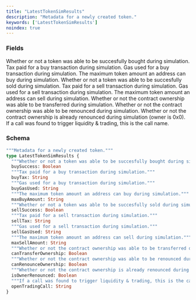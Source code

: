 ```yaml
---
title: "LatestTokenSimResults"
description: "Metadata for a newly created token."
keywords: ['LatestTokenSimResults']
noindex: true
---
```


### Fields

<ResponseField name="buySuccess" type="Boolean">
  Whether or not a token was able to be succesfully bought during simulation.
</ResponseField>

<ResponseField name="buyTax" type="String">
  Tax paid for a buy transaction during simulation.
</ResponseField>

<ResponseField name="buyGasUsed" type="String">
  Gas used for a buy transaction during simulation.
</ResponseField>

<ResponseField name="maxBuyAmount" type="String">
  The maximum token amount an address can buy during simulation.
</ResponseField>

<ResponseField name="sellSuccess" type="Boolean">
  Whether or not a token was able to be succesfully sold during simulation.
</ResponseField>

<ResponseField name="sellTax" type="String">
  Tax paid for a sell transaction during simulation.
</ResponseField>

<ResponseField name="sellGasUsed" type="String">
  Gas used for a sell transaction during simulation.
</ResponseField>

<ResponseField name="maxSellAmount" type="String">
  The maximum token amount an address can sell during simulation.
</ResponseField>

<ResponseField name="canTransferOwnership" type="Boolean">
  Whether or not the contract ownership was able to be transferred during simulation.
</ResponseField>

<ResponseField name="canRenounceOwnership" type="Boolean">
  Whether or not the contract ownership was able to be renounced during simulation.
</ResponseField>

<ResponseField name="isOwnerRenounced" type="Boolean">
  Whether or not the contract ownership is already renounced during simulation (owner is 0x0).
</ResponseField>

<ResponseField name="openTradingCall" type="String">
  If a call was found to trigger liquidity & trading, this is the call name.
</ResponseField>

### Schema


```graphql 
"""Metadata for a newly created token."""
type LatestTokenSimResults {
  """Whether or not a token was able to be succesfully bought during simulation."""
  buySuccess: Boolean
  """Tax paid for a buy transaction during simulation."""
  buyTax: String
  """Gas used for a buy transaction during simulation."""
  buyGasUsed: String
  """The maximum token amount an address can buy during simulation."""
  maxBuyAmount: String
  """Whether or not a token was able to be succesfully sold during simulation."""
  sellSuccess: Boolean
  """Tax paid for a sell transaction during simulation."""
  sellTax: String
  """Gas used for a sell transaction during simulation."""
  sellGasUsed: String
  """The maximum token amount an address can sell during simulation."""
  maxSellAmount: String
  """Whether or not the contract ownership was able to be transferred during simulation."""
  canTransferOwnership: Boolean
  """Whether or not the contract ownership was able to be renounced during simulation."""
  canRenounceOwnership: Boolean
  """Whether or not the contract ownership is already renounced during simulation (owner is 0x0)."""
  isOwnerRenounced: Boolean
  """If a call was found to trigger liquidity & trading, this is the call name."""
  openTradingCall: String
}
```

